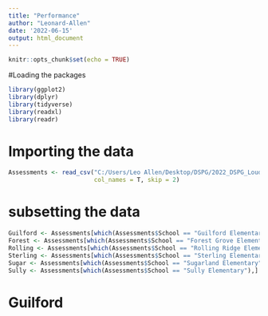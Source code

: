 ```yaml
---
title: "Performance"
author: "Leonard-Allen"
date: '2022-06-15'
output: html_document
---
```


```r
knitr::opts_chunk$set(echo = TRUE)
```

#Loading the packages
```r
library(ggplot2)
library(dplyr)
library(tidyverse)
library(readxl)
library(readr)
```


# Importing the data
```r
Assessments <- read_csv("C:/Users/Leo Allen/Desktop/DSPG/2022_DSPG_Loudoun/data/raw/Assessments.csv", 
                        col_names = T, skip = 2)
```


# subsetting the data
```r
Guilford <- Assessments[which(Assessments$School == "Guilford Elementary"),]
Forest <- Assessments[which(Assessments$School == "Forest Grove Elementary"),]
Rolling <- Assessments[which(Assessments$School == "Rolling Ridge Elementary"),]
Sterling <- Assessments[which(Assessments$School == "Sterling Elementary"),]
Sugar <- Assessments[which(Assessments$School == "Sugarland Elementary"),]
Sully <- Assessments[which(Assessments$School == "Sully Elementary"),]
```


# Guilford
```r

```

